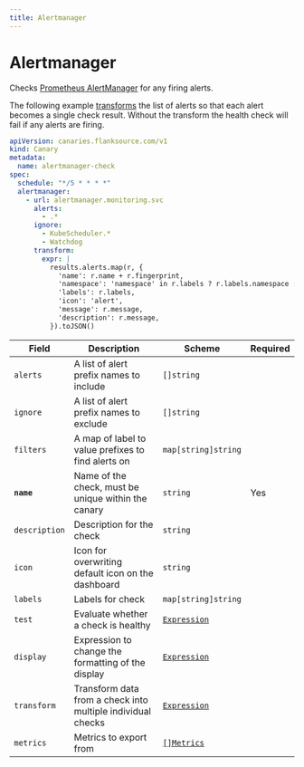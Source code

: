 ```yaml
---
title: Alertmanager
---
```


# <Icon name="prometheus"/> Alertmanager

Checks [Prometheus AlertManager](https://prometheus.io/docs/alerting/latest/alertmanager/) for any firing alerts.

The following example [transforms](../concepts/transforms.md) the list of alerts so that each alert becomes a single check result. Without the transform the health check will fail if any alerts are firing.

```yaml title="alert-manager-check.yaml"
apiVersion: canaries.flanksource.com/v1
kind: Canary
metadata:
  name: alertmanager-check
spec:
  schedule: "*/5 * * * *"
  alertmanager:
    - url: alertmanager.monitoring.svc
      alerts:
        - .*
      ignore:
        - KubeScheduler.*
        - Watchdog
      transform:
        expr: |
          results.alerts.map(r, {
            'name': r.name + r.fingerprint,
            'namespace': 'namespace' in r.labels ? r.labels.namespace : '',
            'labels': r.labels,
            'icon': 'alert',
            'message': r.message,
            'description': r.message,
          }).toJSON()
```

| Field         | Description                                                 | Scheme                                         | Required |
| ------------- | ----------------------------------------------------------- | ---------------------------------------------- | -------- |
| `alerts`      | A list of alert prefix names to include                     | `[]string`                                     |          |
| `ignore`      | A list of alert prefix names to exclude                     | `[]string`                                     |          |
| `filters`     | A map of label to value prefixes to find alerts on          | `map[string]string`                            |          |
| **`name`**    | Name of the check, must be unique within the canary         | `string`                                       | Yes      |
| `description` | Description for the check                                   | `string`                                       |          |
| `icon`        | Icon for overwriting default icon on the dashboard          | `string`                                       |          |
| `labels`      | Labels for check                                            | `map[string]string`                            |          |
| `test`        | Evaluate whether a check is healthy                         | [`Expression`](../concepts/health-evaluation)  |          |
| `display`     | Expression to change the formatting of the display          | [`Expression`](../concepts/display-formatting) |          |
| `transform`   | Transform data from a check into multiple individual checks | [`Expression`](../concepts/transforms)         |          |
| `metrics`     | Metrics to export from                                      | [`[]Metrics`](../concepts/metrics-exporter)    |          |
